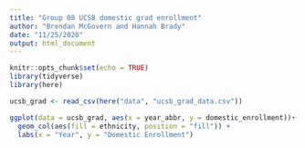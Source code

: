 ```yaml
---
title: "Group 08 UCSB domestic grad enrollment"
author: "Brendan McGovern and Hannah Brady"
date: "11/25/2020"
output: html_document
---
```


```r
knitr::opts_chunk$set(echo = TRUE)
library(tidyverse)
library(here)
```

```r
ucsb_grad <- read_csv(here("data", "ucsb_grad_data.csv"))
```

```r
ggplot(data = ucsb_grad, aes(x = year_abbr, y = domestic_enrollment))+
  geom_col(aes(fill = ethnicity, position = "fill")) + 
  labs(x = "Year", y = "Domestic Enrollment")
```

